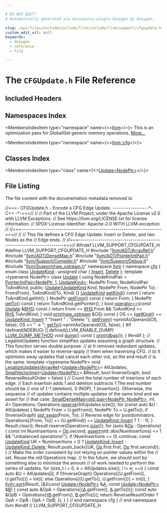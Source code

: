 ```yaml
---

# DO NOT EDIT!
# Automatically generated via docusaurus-plugin-doxygen by Doxygen.

slug: /api/files/include/include/llvm/include/llvm/support/cfgupdate-h
custom_edit_url: null
keywords:
  - doxygen
  - reference
  - file

---
```





# The `CFGUpdate.h` File Reference

<DoxygenPage pluginConfig={pluginConfig}>



## Included Headers

<IncludesList>
<IncludesListItem
  filePath="llvm/ADT/ArrayRef.h"
  permalink="/docs/api/files/include/include/llvm/include/llvm/adt/arrayref-h"
  isLocal="true" />
<IncludesListItem
  filePath="llvm/ADT/DenseMap.h"
  permalink="/docs/api/files/include/include/llvm/include/llvm/adt/densemap-h"
  isLocal="true" />
<IncludesListItem
  filePath="llvm/ADT/PointerIntPair.h"
  permalink="/docs/api/files/include/include/llvm/include/llvm/adt/pointerintpair-h"
  isLocal="true" />
<IncludesListItem
  filePath="llvm/Support/Compiler.h"
  permalink="/docs/api/files/include/include/llvm/include/llvm/support/compiler-h"
  isLocal="true" />
<IncludesListItem
  filePath="llvm/Support/Debug.h"
  permalink="/docs/api/files/include/include/llvm/include/llvm/support/debug-h"
  isLocal="true" />
<IncludesListItem
  filePath="llvm/Support/raw_ostream.h"
  permalink="/docs/api/files/include/include/llvm/include/llvm/support/raw-ostream-h"
  isLocal="true" />
</IncludesList>

## Namespaces Index

<MembersIndex>

<MembersIndexItem
  type="namespace"
  name={<><a href="/docs/api/namespaces/llvm">llvm</a></>}>
This is an optimization pass for GlobalISel generic memory operations. <a href="/docs/api/namespaces/llvm/#details">More...</a>
</MembersIndexItem>

<MembersIndexItem
  type="namespace"
  name={<><a href="/docs/api/namespaces/llvm/cfg">llvm::cfg</a></>}>
</MembersIndexItem>

</MembersIndex>

## Classes Index

<MembersIndex>

<MembersIndexItem
  type="class"
  name={<><a href="/docs/api/classes/llvm/cfg/update">Update&lt;NodePtr&gt;</a></>}>
</MembersIndexItem>

</MembersIndex>


## File Listing

The file content with the documentation metadata removed is:

<ProgramListing>

<Link id="l00001" /><CodeLine lineNumber="1"><Highlight kind="comment">//===- CFGUpdate.h - Encode a CFG Edge Update. ------------------&#42;- C++ -&#42;-===//</Highlight><Highlight kind="normal"></Highlight></CodeLine>
<Link id="l00002" /><CodeLine lineNumber="2"><Highlight kind="normal"></Highlight><Highlight kind="comment">//</Highlight><Highlight kind="normal"></Highlight></CodeLine>
<Link id="l00003" /><CodeLine lineNumber="3"><Highlight kind="normal"></Highlight><Highlight kind="comment">// Part of the LLVM Project, under the Apache License v2.0 with LLVM Exceptions.</Highlight><Highlight kind="normal"></Highlight></CodeLine>
<Link id="l00004" /><CodeLine lineNumber="4"><Highlight kind="normal"></Highlight><Highlight kind="comment">// See https://llvm.org/LICENSE.txt for license information.</Highlight><Highlight kind="normal"></Highlight></CodeLine>
<Link id="l00005" /><CodeLine lineNumber="5"><Highlight kind="normal"></Highlight><Highlight kind="comment">// SPDX-License-Identifier: Apache-2.0 WITH LLVM-exception</Highlight><Highlight kind="normal"></Highlight></CodeLine>
<Link id="l00006" /><CodeLine lineNumber="6"><Highlight kind="normal"></Highlight><Highlight kind="comment">//</Highlight><Highlight kind="normal"></Highlight></CodeLine>
<Link id="l00007" /><CodeLine lineNumber="7"><Highlight kind="normal"></Highlight><Highlight kind="comment">//===----------------------------------------------------------------------===//</Highlight><Highlight kind="normal"></Highlight></CodeLine>
<Link id="l00008" /><CodeLine lineNumber="8"><Highlight kind="normal"></Highlight><Highlight kind="comment">//</Highlight><Highlight kind="normal"></Highlight></CodeLine>
<Link id="l00009" /><CodeLine lineNumber="9"><Highlight kind="normal"></Highlight><Highlight kind="comment">// This file defines a CFG Edge Update: Insert or Delete, and two Nodes as the</Highlight><Highlight kind="normal"></Highlight></CodeLine>
<Link id="l00010" /><CodeLine lineNumber="10"><Highlight kind="normal"></Highlight><Highlight kind="comment">// Edge ends.</Highlight><Highlight kind="normal"></Highlight></CodeLine>
<Link id="l00011" /><CodeLine lineNumber="11"><Highlight kind="normal"></Highlight><Highlight kind="comment">//</Highlight><Highlight kind="normal"></Highlight></CodeLine>
<Link id="l00012" /><CodeLine lineNumber="12"><Highlight kind="normal"></Highlight><Highlight kind="comment">//===----------------------------------------------------------------------===//</Highlight><Highlight kind="normal"></Highlight></CodeLine>
<Link id="l00013" /><CodeLine lineNumber="13"><Highlight kind="normal"></Highlight></CodeLine>
<Link id="l00014" /><CodeLine lineNumber="14"><Highlight kind="normal"></Highlight><Highlight kind="preprocessor">#ifndef LLVM&#95;SUPPORT&#95;CFGUPDATE&#95;H</Highlight><Highlight kind="normal"></Highlight></CodeLine>
<Link id="l00015" /><CodeLine lineNumber="15"><Highlight kind="normal"></Highlight><Highlight kind="preprocessor">#define LLVM&#95;SUPPORT&#95;CFGUPDATE&#95;H</Highlight><Highlight kind="normal"></Highlight></CodeLine>
<Link id="l00016" /><CodeLine lineNumber="16"><Highlight kind="normal"></Highlight></CodeLine>
<Link id="l00017" /><CodeLine lineNumber="17"><Highlight kind="normal"></Highlight><Highlight kind="preprocessor">#include &quot;<a href="/docs/api/files/include/include/llvm/include/llvm/adt/arrayref-h">llvm/ADT/ArrayRef.h</a>&quot;</Highlight><Highlight kind="normal"></Highlight></CodeLine>
<Link id="l00018" /><CodeLine lineNumber="18"><Highlight kind="normal"></Highlight><Highlight kind="preprocessor">#include &quot;<a href="/docs/api/files/include/include/llvm/include/llvm/adt/densemap-h">llvm/ADT/DenseMap.h</a>&quot;</Highlight><Highlight kind="normal"></Highlight></CodeLine>
<Link id="l00019" /><CodeLine lineNumber="19"><Highlight kind="normal"></Highlight><Highlight kind="preprocessor">#include &quot;<a href="/docs/api/files/include/include/llvm/include/llvm/adt/pointerintpair-h">llvm/ADT/PointerIntPair.h</a>&quot;</Highlight><Highlight kind="normal"></Highlight></CodeLine>
<Link id="l00020" /><CodeLine lineNumber="20"><Highlight kind="normal"></Highlight><Highlight kind="preprocessor">#include &quot;<a href="/docs/api/files/include/include/llvm/include/llvm/support/compiler-h">llvm/Support/Compiler.h</a>&quot;</Highlight><Highlight kind="normal"></Highlight></CodeLine>
<Link id="l00021" /><CodeLine lineNumber="21"><Highlight kind="normal"></Highlight><Highlight kind="preprocessor">#include &quot;<a href="/docs/api/files/include/include/llvm/include/llvm/support/debug-h">llvm/Support/Debug.h</a>&quot;</Highlight><Highlight kind="normal"></Highlight></CodeLine>
<Link id="l00022" /><CodeLine lineNumber="22"><Highlight kind="normal"></Highlight><Highlight kind="preprocessor">#include &quot;<a href="/docs/api/files/include/include/llvm/include/llvm/support/raw-ostream-h">llvm/Support/raw&#95;ostream.h</a>&quot;</Highlight><Highlight kind="normal"></Highlight></CodeLine>
<Link id="l00023" /><CodeLine lineNumber="23"><Highlight kind="normal"></Highlight></CodeLine>
<Link id="l00024" /><CodeLine lineNumber="24"><Highlight kind="normal"></Highlight><Highlight kind="keyword">namespace </Highlight><Highlight kind="normal"><a href="/docs/api/namespaces/llvm">llvm</a> &#123;</Highlight></CodeLine>
<Link id="l00025" /><CodeLine lineNumber="25" lineLink="/docs/api/namespaces/llvm/cfg"><Highlight kind="normal"></Highlight><Highlight kind="keyword">namespace </Highlight><Highlight kind="normal"><a href="/docs/api/namespaces/llvm/cfg">cfg</a> &#123;</Highlight></CodeLine>
<Link id="l00026" /><CodeLine lineNumber="26" lineLink="/docs/api/namespaces/llvm/cfg/#a90f12723ad8d5cff45b6f06408a33da8af2a6c498fb90ee345d997f888fce3b18"><Highlight kind="normal"></Highlight><Highlight kind="keyword">enum class</Highlight><Highlight kind="normal"> <a href="/docs/api/namespaces/llvm/cfg/#a90f12723ad8d5cff45b6f06408a33da8">UpdateKind</a> : </Highlight><Highlight kind="keywordtype">unsigned</Highlight><Highlight kind="normal"> </Highlight><Highlight kind="keywordtype">char</Highlight><Highlight kind="normal"> &#123; <a href="/docs/api/namespaces/llvm/cfg/#a90f12723ad8d5cff45b6f06408a33da8aa458be0f08b7e4ff3c0f633c100176c0">Insert</a>, <a href="/docs/api/namespaces/llvm/cfg/#a90f12723ad8d5cff45b6f06408a33da8af2a6c498fb90ee345d997f888fce3b18">Delete</a> &#125;;</Highlight></CodeLine>
<Link id="l00027" /><CodeLine lineNumber="27"><Highlight kind="normal"></Highlight></CodeLine>
<Link id="l00028" /><CodeLine lineNumber="28" lineLink="/docs/api/classes/llvm/cfg/update"><Highlight kind="normal"></Highlight><Highlight kind="keyword">template</Highlight><Highlight kind="normal"> &lt;</Highlight><Highlight kind="keyword">typename</Highlight><Highlight kind="normal"> NodePtr&gt; </Highlight><Highlight kind="keyword">class </Highlight><Highlight kind="normal"><a href="/docs/api/classes/llvm/cfg/update/#a1552770719f6510fa5c5c03052199357">Update</a> &#123;</Highlight></CodeLine>
<Link id="l00029" /><CodeLine lineNumber="29"><Highlight kind="normal">  </Highlight><Highlight kind="keyword">using </Highlight><Highlight kind="normal">NodeKindPair = <a href="/docs/api/classes/llvm/pointerintpair">PointerIntPair&lt;NodePtr, 1, UpdateKind&gt;</a>;</Highlight></CodeLine>
<Link id="l00030" /><CodeLine lineNumber="30"><Highlight kind="normal">  NodePtr From;</Highlight></CodeLine>
<Link id="l00031" /><CodeLine lineNumber="31"><Highlight kind="normal">  NodeKindPair ToAndKind;</Highlight></CodeLine>
<Link id="l00032" /><CodeLine lineNumber="32"><Highlight kind="normal"></Highlight></CodeLine>
<Link id="l00033" /><CodeLine lineNumber="33"><Highlight kind="normal"></Highlight><Highlight kind="keyword">public</Highlight><Highlight kind="normal">:</Highlight></CodeLine>
<Link id="l00034" /><CodeLine lineNumber="34" lineLink="/docs/api/classes/llvm/cfg/update/#a1552770719f6510fa5c5c03052199357"><Highlight kind="normal">  <a href="/docs/api/classes/llvm/cfg/update/#a1552770719f6510fa5c5c03052199357">Update</a>(<a href="/docs/api/namespaces/llvm/cfg/#a90f12723ad8d5cff45b6f06408a33da8">UpdateKind</a> Kind, NodePtr From, NodePtr To)</Highlight></CodeLine>
<Link id="l00035" /><CodeLine lineNumber="35"><Highlight kind="normal">      : From(From), ToAndKind(To, Kind) &#123;&#125;</Highlight></CodeLine>
<Link id="l00036" /><CodeLine lineNumber="36"><Highlight kind="normal"></Highlight></CodeLine>
<Link id="l00037" /><CodeLine lineNumber="37" lineLink="/docs/api/classes/llvm/cfg/update/#a09890dfe9b37a57b8a821f127f91c1a2"><Highlight kind="normal">  <a href="/docs/api/namespaces/llvm/cfg/#a90f12723ad8d5cff45b6f06408a33da8">UpdateKind</a> <a href="/docs/api/classes/llvm/cfg/update/#a09890dfe9b37a57b8a821f127f91c1a2">getKind</a>()</Highlight><Highlight kind="keyword"> const </Highlight><Highlight kind="normal">&#123; </Highlight><Highlight kind="keywordflow">return</Highlight><Highlight kind="normal"> ToAndKind.getInt(); &#125;</Highlight></CodeLine>
<Link id="l00038" /><CodeLine lineNumber="38" lineLink="/docs/api/classes/llvm/cfg/update/#a375fc6fa719bc9b898252caf379f7588"><Highlight kind="normal">  NodePtr <a href="/docs/api/classes/llvm/cfg/update/#a375fc6fa719bc9b898252caf379f7588">getFrom</a>()</Highlight><Highlight kind="keyword"> const </Highlight><Highlight kind="normal">&#123; </Highlight><Highlight kind="keywordflow">return</Highlight><Highlight kind="normal"> From; &#125;</Highlight></CodeLine>
<Link id="l00039" /><CodeLine lineNumber="39" lineLink="/docs/api/classes/llvm/cfg/update/#a3819fccaf6e8ede347a5f98bb8e1f3f5"><Highlight kind="normal">  NodePtr <a href="/docs/api/classes/llvm/cfg/update/#a3819fccaf6e8ede347a5f98bb8e1f3f5">getTo</a>()</Highlight><Highlight kind="keyword"> const </Highlight><Highlight kind="normal">&#123; </Highlight><Highlight kind="keywordflow">return</Highlight><Highlight kind="normal"> ToAndKind.getPointer(); &#125;</Highlight></CodeLine>
<Link id="l00040" /><CodeLine lineNumber="40" lineLink="/docs/api/classes/llvm/cfg/update/#a2473ab29995ae154a279aafc326ee7d5"><Highlight kind="normal">  </Highlight><Highlight kind="keywordtype">bool</Highlight><Highlight kind="normal"> <a href="/docs/api/classes/llvm/cfg/update/#a2473ab29995ae154a279aafc326ee7d5">operator==</a>(</Highlight><Highlight kind="keyword">const</Highlight><Highlight kind="normal"> <a href="/docs/api/classes/llvm/cfg/update/#a1552770719f6510fa5c5c03052199357">Update</a> &amp;<a href="/docs/api/files/lib/lib/target/lib/target/x86/x86partialreduction-cpp/#a87b8bfbbe9d8f7146d7f20a5fb42efd0">RHS</a>)</Highlight><Highlight kind="keyword"> const </Highlight><Highlight kind="normal">&#123;</Highlight></CodeLine>
<Link id="l00041" /><CodeLine lineNumber="41"><Highlight kind="normal">    </Highlight><Highlight kind="keywordflow">return</Highlight><Highlight kind="normal"> From == <a href="/docs/api/files/lib/lib/target/lib/target/x86/x86partialreduction-cpp/#a87b8bfbbe9d8f7146d7f20a5fb42efd0">RHS</a>.From &amp;&amp; ToAndKind == <a href="/docs/api/files/lib/lib/target/lib/target/x86/x86partialreduction-cpp/#a87b8bfbbe9d8f7146d7f20a5fb42efd0">RHS</a>.ToAndKind;</Highlight></CodeLine>
<Link id="l00042" /><CodeLine lineNumber="42"><Highlight kind="normal">  &#125;</Highlight></CodeLine>
<Link id="l00043" /><CodeLine lineNumber="43"><Highlight kind="normal"></Highlight></CodeLine>
<Link id="l00044" /><CodeLine lineNumber="44" lineLink="/docs/api/classes/llvm/cfg/update/#a9a4e0978110257c0e35291364b10e534"><Highlight kind="normal">  </Highlight><Highlight kind="keywordtype">void</Highlight><Highlight kind="normal"> <a href="/docs/api/classes/llvm/cfg/update/#a9a4e0978110257c0e35291364b10e534">print</a>(<a href="/docs/api/classes/llvm/raw-ostream">raw&#95;ostream</a> &amp;OS)</Highlight><Highlight kind="keyword"> const </Highlight><Highlight kind="normal">&#123;</Highlight></CodeLine>
<Link id="l00045" /><CodeLine lineNumber="45"><Highlight kind="normal">    OS &lt;&lt; (<a href="/docs/api/classes/llvm/cfg/update/#a09890dfe9b37a57b8a821f127f91c1a2">getKind</a>() == <a href="/docs/api/namespaces/llvm/cfg/#a90f12723ad8d5cff45b6f06408a33da8aa458be0f08b7e4ff3c0f633c100176c0">UpdateKind::Insert</a> ? </Highlight><Highlight kind="stringliteral">&quot;Insert &quot;</Highlight><Highlight kind="normal"> : </Highlight><Highlight kind="stringliteral">&quot;Delete &quot;</Highlight><Highlight kind="normal">);</Highlight></CodeLine>
<Link id="l00046" /><CodeLine lineNumber="46"><Highlight kind="normal">    <a href="/docs/api/classes/llvm/cfg/update/#a375fc6fa719bc9b898252caf379f7588">getFrom</a>()-&gt;printAsOperand(OS, </Highlight><Highlight kind="keyword">false</Highlight><Highlight kind="normal">);</Highlight></CodeLine>
<Link id="l00047" /><CodeLine lineNumber="47"><Highlight kind="normal">    OS &lt;&lt; </Highlight><Highlight kind="stringliteral">&quot; -&gt; &quot;</Highlight><Highlight kind="normal">;</Highlight></CodeLine>
<Link id="l00048" /><CodeLine lineNumber="48"><Highlight kind="normal">    <a href="/docs/api/classes/llvm/cfg/update/#a3819fccaf6e8ede347a5f98bb8e1f3f5">getTo</a>()-&gt;printAsOperand(OS, </Highlight><Highlight kind="keyword">false</Highlight><Highlight kind="normal">);</Highlight></CodeLine>
<Link id="l00049" /><CodeLine lineNumber="49"><Highlight kind="normal">  &#125;</Highlight></CodeLine>
<Link id="l00050" /><CodeLine lineNumber="50"><Highlight kind="normal"></Highlight></CodeLine>
<Link id="l00051" /><CodeLine lineNumber="51"><Highlight kind="normal"></Highlight><Highlight kind="preprocessor">#if !defined(NDEBUG) || defined(LLVM&#95;ENABLE&#95;DUMP)</Highlight><Highlight kind="normal"></Highlight></CodeLine>
<Link id="l00052" /><CodeLine lineNumber="52" lineLink="/docs/api/classes/llvm/cfg/update/#afafd1a3ab4b7dce339a76892868b8785"><Highlight kind="normal">  <a href="/docs/api/files/include/include/llvm/include/llvm/support/compiler-h/#aa863693eef567397d9c292da5bf22d34">LLVM&#95;DUMP&#95;METHOD</a> </Highlight><Highlight kind="keywordtype">void</Highlight><Highlight kind="normal"> <a href="/docs/api/classes/llvm/cfg/update/#afafd1a3ab4b7dce339a76892868b8785">dump</a>()</Highlight><Highlight kind="keyword"> const </Highlight><Highlight kind="normal">&#123; <a href="/docs/api/classes/llvm/cfg/update/#a9a4e0978110257c0e35291364b10e534">print</a>(<a href="/docs/api/namespaces/llvm/#a7c46c742c31be54870e2038048e6b391">dbgs</a>()); &#125;</Highlight></CodeLine>
<Link id="l00053" /><CodeLine lineNumber="53"><Highlight kind="normal"></Highlight><Highlight kind="preprocessor">#endif</Highlight><Highlight kind="normal"></Highlight></CodeLine>
<Link id="l00054" /><CodeLine lineNumber="54"><Highlight kind="normal">&#125;;</Highlight></CodeLine>
<Link id="l00055" /><CodeLine lineNumber="55"><Highlight kind="normal"></Highlight></CodeLine>
<Link id="l00056" /><CodeLine lineNumber="56"><Highlight kind="normal"></Highlight><Highlight kind="comment">// LegalizeUpdates function simplifies updates assuming a graph structure.</Highlight><Highlight kind="normal"></Highlight></CodeLine>
<Link id="l00057" /><CodeLine lineNumber="57"><Highlight kind="normal"></Highlight><Highlight kind="comment">// This function serves double purpose:</Highlight><Highlight kind="normal"></Highlight></CodeLine>
<Link id="l00058" /><CodeLine lineNumber="58"><Highlight kind="normal"></Highlight><Highlight kind="comment">// a) It removes redundant updates, which makes it easier to reverse-apply</Highlight><Highlight kind="normal"></Highlight></CodeLine>
<Link id="l00059" /><CodeLine lineNumber="59"><Highlight kind="normal"></Highlight><Highlight kind="comment">//    them when traversing CFG.</Highlight><Highlight kind="normal"></Highlight></CodeLine>
<Link id="l00060" /><CodeLine lineNumber="60"><Highlight kind="normal"></Highlight><Highlight kind="comment">// b) It optimizes away updates that cancel each other out, as the end result</Highlight><Highlight kind="normal"></Highlight></CodeLine>
<Link id="l00061" /><CodeLine lineNumber="61"><Highlight kind="normal"></Highlight><Highlight kind="comment">//    is the same.</Highlight><Highlight kind="normal"></Highlight></CodeLine>
<Link id="l00062" /><CodeLine lineNumber="62"><Highlight kind="normal"></Highlight><Highlight kind="keyword">template</Highlight><Highlight kind="normal"> &lt;</Highlight><Highlight kind="keyword">typename</Highlight><Highlight kind="normal"> NodePtr&gt;</Highlight></CodeLine>
<Link id="l00063" /><CodeLine lineNumber="63" lineLink="/docs/api/namespaces/llvm/cfg/#ab58a00c0ea36e29ae7f9ab16add64615"><Highlight kind="normal"></Highlight><Highlight kind="keywordtype">void</Highlight><Highlight kind="normal"> <a href="/docs/api/namespaces/llvm/cfg/#ab58a00c0ea36e29ae7f9ab16add64615">LegalizeUpdates</a>(<a href="/docs/api/classes/llvm/arrayref">ArrayRef</a>&lt;<a href="/docs/api/classes/llvm/cfg/update">Update&lt;NodePtr&gt;</a>&gt; AllUpdates,</Highlight></CodeLine>
<Link id="l00064" /><CodeLine lineNumber="64"><Highlight kind="normal">                     <a href="/docs/api/classes/llvm/smallvectorimpl">SmallVectorImpl</a>&lt;<a href="/docs/api/classes/llvm/cfg/update">Update&lt;NodePtr&gt;</a>&gt; &amp;Result,</Highlight></CodeLine>
<Link id="l00065" /><CodeLine lineNumber="65"><Highlight kind="normal">                     </Highlight><Highlight kind="keywordtype">bool</Highlight><Highlight kind="normal"> InverseGraph, </Highlight><Highlight kind="keywordtype">bool</Highlight><Highlight kind="normal"> ReverseResultOrder = </Highlight><Highlight kind="keyword">false</Highlight><Highlight kind="normal">) &#123;</Highlight></CodeLine>
<Link id="l00066" /><CodeLine lineNumber="66"><Highlight kind="normal">  </Highlight><Highlight kind="comment">// Count the total number of inserions of each edge.</Highlight><Highlight kind="normal"></Highlight></CodeLine>
<Link id="l00067" /><CodeLine lineNumber="67"><Highlight kind="normal">  </Highlight><Highlight kind="comment">// Each insertion adds 1 and deletion subtracts 1 The end number should be</Highlight><Highlight kind="normal"></Highlight></CodeLine>
<Link id="l00068" /><CodeLine lineNumber="68"><Highlight kind="normal">  </Highlight><Highlight kind="comment">// one of &#123;-1 (deletion), 0 (NOP), 1 (insertion)&#125;. Otherwise, the sequence</Highlight><Highlight kind="normal"></Highlight></CodeLine>
<Link id="l00069" /><CodeLine lineNumber="69"><Highlight kind="normal">  </Highlight><Highlight kind="comment">// of updates contains multiple updates of the same kind and we assert for</Highlight><Highlight kind="normal"></Highlight></CodeLine>
<Link id="l00070" /><CodeLine lineNumber="70"><Highlight kind="normal">  </Highlight><Highlight kind="comment">// that case.</Highlight><Highlight kind="normal"></Highlight></CodeLine>
<Link id="l00071" /><CodeLine lineNumber="71"><Highlight kind="normal">  <a href="/docs/api/classes/llvm/smalldensemap">SmallDenseMap&lt;std::pair&lt;NodePtr, NodePtr&gt;</a>, int, 4&gt; Operations;</Highlight></CodeLine>
<Link id="l00072" /><CodeLine lineNumber="72"><Highlight kind="normal">  Operations.<a href="/docs/api/classes/llvm/densemapbase/#ae292a4b96e7f74eb95a4176ddba7b821">reserve</a>(AllUpdates.size());</Highlight></CodeLine>
<Link id="l00073" /><CodeLine lineNumber="73"><Highlight kind="normal"></Highlight></CodeLine>
<Link id="l00074" /><CodeLine lineNumber="74"><Highlight kind="normal">  </Highlight><Highlight kind="keywordflow">for</Highlight><Highlight kind="normal"> (</Highlight><Highlight kind="keyword">const</Highlight><Highlight kind="normal"> </Highlight><Highlight kind="keyword">auto</Highlight><Highlight kind="normal"> &amp;U : AllUpdates) &#123;</Highlight></CodeLine>
<Link id="l00075" /><CodeLine lineNumber="75"><Highlight kind="normal">    NodePtr From = U.getFrom();</Highlight></CodeLine>
<Link id="l00076" /><CodeLine lineNumber="76"><Highlight kind="normal">    NodePtr To = U.getTo();</Highlight></CodeLine>
<Link id="l00077" /><CodeLine lineNumber="77"><Highlight kind="normal">    </Highlight><Highlight kind="keywordflow">if</Highlight><Highlight kind="normal"> (InverseGraph)</Highlight></CodeLine>
<Link id="l00078" /><CodeLine lineNumber="78"><Highlight kind="normal">      <a href="/docs/api/namespaces/std/#ab8424022895aee3e366fb9a32f2883cb">std::swap</a>(From, To); </Highlight><Highlight kind="comment">// Reverse edge for postdominators.</Highlight><Highlight kind="normal"></Highlight></CodeLine>
<Link id="l00079" /><CodeLine lineNumber="79"><Highlight kind="normal"></Highlight></CodeLine>
<Link id="l00080" /><CodeLine lineNumber="80"><Highlight kind="normal">    Operations&#91;&#123;From, To&#125;&#93; += (U.getKind() == <a href="/docs/api/namespaces/llvm/cfg/#a90f12723ad8d5cff45b6f06408a33da8aa458be0f08b7e4ff3c0f633c100176c0">UpdateKind::Insert</a> ? 1 : -1);</Highlight></CodeLine>
<Link id="l00081" /><CodeLine lineNumber="81"><Highlight kind="normal">  &#125;</Highlight></CodeLine>
<Link id="l00082" /><CodeLine lineNumber="82"><Highlight kind="normal"></Highlight></CodeLine>
<Link id="l00083" /><CodeLine lineNumber="83"><Highlight kind="normal">  Result.clear();</Highlight></CodeLine>
<Link id="l00084" /><CodeLine lineNumber="84"><Highlight kind="normal">  Result.reserve(Operations.<a href="/docs/api/classes/llvm/densemapbase/#a3d95cc2d359b8d9ed5bd9504b44930b5">size</a>());</Highlight></CodeLine>
<Link id="l00085" /><CodeLine lineNumber="85"><Highlight kind="normal">  </Highlight><Highlight kind="keywordflow">for</Highlight><Highlight kind="normal"> (</Highlight><Highlight kind="keyword">auto</Highlight><Highlight kind="normal"> &amp;<a href="/docs/api/namespaces/llvm/#ab471937b9a227e70c7fe8bd9604014d6">Op</a> : Operations) &#123;</Highlight></CodeLine>
<Link id="l00086" /><CodeLine lineNumber="86"><Highlight kind="normal">    </Highlight><Highlight kind="keyword">const</Highlight><Highlight kind="normal"> </Highlight><Highlight kind="keywordtype">int</Highlight><Highlight kind="normal"> NumInsertions = <a href="/docs/api/namespaces/llvm/#ab471937b9a227e70c7fe8bd9604014d6">Op</a>.second;</Highlight></CodeLine>
<Link id="l00087" /><CodeLine lineNumber="87"><Highlight kind="normal">    <a href="/docs/api/files/lib/lib/target/lib/target/amdgpu/silowercontrolflow-cpp/#a4868c5d81c5ccc98c47aeab6244346a0">assert</a>(std::abs(NumInsertions) &lt;= 1 &amp;&amp; </Highlight><Highlight kind="stringliteral">&quot;Unbalanced operations!&quot;</Highlight><Highlight kind="normal">);</Highlight></CodeLine>
<Link id="l00088" /><CodeLine lineNumber="88"><Highlight kind="normal">    </Highlight><Highlight kind="keywordflow">if</Highlight><Highlight kind="normal"> (NumInsertions == 0)</Highlight></CodeLine>
<Link id="l00089" /><CodeLine lineNumber="89"><Highlight kind="normal">      </Highlight><Highlight kind="keywordflow">continue</Highlight><Highlight kind="normal">;</Highlight></CodeLine>
<Link id="l00090" /><CodeLine lineNumber="90"><Highlight kind="normal">    </Highlight><Highlight kind="keyword">const</Highlight><Highlight kind="normal"> <a href="/docs/api/namespaces/llvm/cfg/#a90f12723ad8d5cff45b6f06408a33da8">UpdateKind</a> UK =</Highlight></CodeLine>
<Link id="l00091" /><CodeLine lineNumber="91"><Highlight kind="normal">        NumInsertions &gt; 0 ? <a href="/docs/api/namespaces/llvm/cfg/#a90f12723ad8d5cff45b6f06408a33da8aa458be0f08b7e4ff3c0f633c100176c0">UpdateKind::Insert</a> : <a href="/docs/api/namespaces/llvm/cfg/#a90f12723ad8d5cff45b6f06408a33da8af2a6c498fb90ee345d997f888fce3b18">UpdateKind::Delete</a>;</Highlight></CodeLine>
<Link id="l00092" /><CodeLine lineNumber="92"><Highlight kind="normal">    Result.push&#95;back(&#123;UK, <a href="/docs/api/namespaces/llvm/#ab471937b9a227e70c7fe8bd9604014d6">Op</a>.first.first, <a href="/docs/api/namespaces/llvm/#ab471937b9a227e70c7fe8bd9604014d6">Op</a>.first.second&#125;);</Highlight></CodeLine>
<Link id="l00093" /><CodeLine lineNumber="93"><Highlight kind="normal">  &#125;</Highlight></CodeLine>
<Link id="l00094" /><CodeLine lineNumber="94"><Highlight kind="normal"></Highlight></CodeLine>
<Link id="l00095" /><CodeLine lineNumber="95"><Highlight kind="normal">  </Highlight><Highlight kind="comment">// Make the order consistent by not relying on pointer values within the</Highlight><Highlight kind="normal"></Highlight></CodeLine>
<Link id="l00096" /><CodeLine lineNumber="96"><Highlight kind="normal">  </Highlight><Highlight kind="comment">// set. Reuse the old Operations map.</Highlight><Highlight kind="normal"></Highlight></CodeLine>
<Link id="l00097" /><CodeLine lineNumber="97"><Highlight kind="normal">  </Highlight><Highlight kind="comment">// In the future, we should sort by something else to minimize the amount</Highlight><Highlight kind="normal"></Highlight></CodeLine>
<Link id="l00098" /><CodeLine lineNumber="98"><Highlight kind="normal">  </Highlight><Highlight kind="comment">// of work needed to perform the series of updates.</Highlight><Highlight kind="normal"></Highlight></CodeLine>
<Link id="l00099" /><CodeLine lineNumber="99"><Highlight kind="normal">  </Highlight><Highlight kind="keywordflow">for</Highlight><Highlight kind="normal"> (</Highlight><Highlight kind="keywordtype">size&#95;t</Highlight><Highlight kind="normal"> i = 0, e = AllUpdates.size(); i != e; ++i) &#123;</Highlight></CodeLine>
<Link id="l00100" /><CodeLine lineNumber="100"><Highlight kind="normal">    </Highlight><Highlight kind="keyword">const</Highlight><Highlight kind="normal"> </Highlight><Highlight kind="keyword">auto</Highlight><Highlight kind="normal"> &amp;U = AllUpdates&#91;i&#93;;</Highlight></CodeLine>
<Link id="l00101" /><CodeLine lineNumber="101"><Highlight kind="normal">    </Highlight><Highlight kind="keywordflow">if</Highlight><Highlight kind="normal"> (!InverseGraph)</Highlight></CodeLine>
<Link id="l00102" /><CodeLine lineNumber="102"><Highlight kind="normal">      Operations&#91;&#123;U.getFrom(), U.getTo()&#125;&#93; = int(i);</Highlight></CodeLine>
<Link id="l00103" /><CodeLine lineNumber="103"><Highlight kind="normal">    </Highlight><Highlight kind="keywordflow">else</Highlight><Highlight kind="normal"></Highlight></CodeLine>
<Link id="l00104" /><CodeLine lineNumber="104"><Highlight kind="normal">      Operations&#91;&#123;U.getTo(), U.getFrom()&#125;&#93; = int(i);</Highlight></CodeLine>
<Link id="l00105" /><CodeLine lineNumber="105"><Highlight kind="normal">  &#125;</Highlight></CodeLine>
<Link id="l00106" /><CodeLine lineNumber="106"><Highlight kind="normal"></Highlight></CodeLine>
<Link id="l00107" /><CodeLine lineNumber="107"><Highlight kind="normal">  <a href="/docs/api/namespaces/llvm/#a74cdbd1e4f731e7d7cd83461b8b1de0b">llvm::sort</a>(Result, &#91;&amp;&#93;(</Highlight><Highlight kind="keyword">const</Highlight><Highlight kind="normal"> <a href="/docs/api/classes/llvm/cfg/update">Update&lt;NodePtr&gt;</a> &amp;<a href="/docs/api/files/lib/lib/ir/builtingcs-cpp/#a2e38c85003a042421cde1647632d0b72">A</a>, </Highlight><Highlight kind="keyword">const</Highlight><Highlight kind="normal"> <a href="/docs/api/classes/llvm/cfg/update">Update&lt;NodePtr&gt;</a> &amp;<a href="/docs/api/files/lib/lib/ir/builtingcs-cpp/#ae76959fe811ba090de4cba69ac00f1da">B</a>) &#123;</Highlight></CodeLine>
<Link id="l00108" /><CodeLine lineNumber="108"><Highlight kind="normal">    </Highlight><Highlight kind="keyword">const</Highlight><Highlight kind="normal"> </Highlight><Highlight kind="keyword">auto</Highlight><Highlight kind="normal"> &amp;OpA = Operations&#91;&#123;<a href="/docs/api/files/lib/lib/ir/builtingcs-cpp/#a2e38c85003a042421cde1647632d0b72">A</a>.getFrom(), <a href="/docs/api/files/lib/lib/ir/builtingcs-cpp/#a2e38c85003a042421cde1647632d0b72">A</a>.getTo()&#125;&#93;;</Highlight></CodeLine>
<Link id="l00109" /><CodeLine lineNumber="109"><Highlight kind="normal">    </Highlight><Highlight kind="keyword">const</Highlight><Highlight kind="normal"> </Highlight><Highlight kind="keyword">auto</Highlight><Highlight kind="normal"> &amp;OpB = Operations&#91;&#123;<a href="/docs/api/files/lib/lib/ir/builtingcs-cpp/#ae76959fe811ba090de4cba69ac00f1da">B</a>.getFrom(), <a href="/docs/api/files/lib/lib/ir/builtingcs-cpp/#ae76959fe811ba090de4cba69ac00f1da">B</a>.getTo()&#125;&#93;;</Highlight></CodeLine>
<Link id="l00110" /><CodeLine lineNumber="110"><Highlight kind="normal">    </Highlight><Highlight kind="keywordflow">return</Highlight><Highlight kind="normal"> ReverseResultOrder ? OpA &lt; OpB : OpA &gt; OpB;</Highlight></CodeLine>
<Link id="l00111" /><CodeLine lineNumber="111"><Highlight kind="normal">  &#125;);</Highlight></CodeLine>
<Link id="l00112" /><CodeLine lineNumber="112"><Highlight kind="normal">&#125;</Highlight></CodeLine>
<Link id="l00113" /><CodeLine lineNumber="113"><Highlight kind="normal"></Highlight></CodeLine>
<Link id="l00114" /><CodeLine lineNumber="114"><Highlight kind="normal">&#125; </Highlight><Highlight kind="comment">// end namespace cfg</Highlight><Highlight kind="normal"></Highlight></CodeLine>
<Link id="l00115" /><CodeLine lineNumber="115"><Highlight kind="normal">&#125; </Highlight><Highlight kind="comment">// end namespace llvm</Highlight><Highlight kind="normal"></Highlight></CodeLine>
<Link id="l00116" /><CodeLine lineNumber="116"><Highlight kind="normal"></Highlight></CodeLine>
<Link id="l00117" /><CodeLine lineNumber="117"><Highlight kind="normal"></Highlight><Highlight kind="preprocessor">#endif </Highlight><Highlight kind="comment">// LLVM&#95;SUPPORT&#95;CFGUPDATE&#95;H</Highlight><Highlight kind="normal"></Highlight></CodeLine>

</ProgramListing>

</DoxygenPage>

